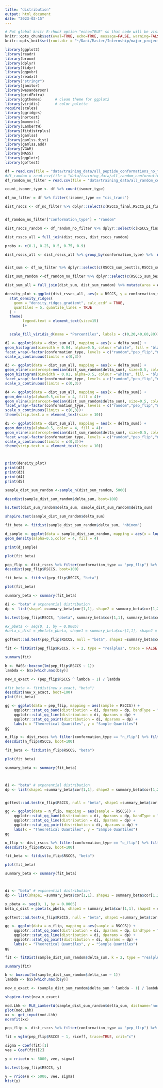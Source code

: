 ---
title: "distribution"
output: html_document
date: "2023-02-15"
---


```{r, setup, echo=FALSE}
# Put global knitr R-chunk option "echo=TRUE" so that code will be visible in your HTML document:
knitr::opts_chunk$set(eval=TRUE, echo=TRUE, message=FALSE, warning=FALSE)
knitr::opts_knit$set(root.dir = "~/Dani/Master/Internship/major_project")
```

```{r, echo=FALSE}
library(ggplot2)
library(readr)
library(broom)
library(dplyr)
library(tidyr)
library(ggpubr)
library(readxl)
library("stringr")
library(janitor)
library(wesanderson)
library(gridExtra) 
library(ggthemes)      # clean theme for ggplot2
library(viridis)       # color palette
require(scales)
library(ggridges)
library(nortest)
library(moments)
library(LambertW)
library(fitdistrplus)
library(gamlss)
library(gamlss.dist)
library(gamlss.add)
library(VGAM)
library(MASS)
library(qqplotr)
library(goftest)

```

```{r}
df = read.csv(file = "data/training_data/all_peptide_conformations_no_filter.csv" )
#df_random = read.csv(file = "data/training_data/all_random_conformations.csv")
df_random_no_filter = read.csv(file = "data/training_data/all_random_conformations_no_filter.csv") %>% drop_na()

```

```{r}


count_isomer_type <- df %>% count(isomer_type)

df_no_filter = df %>% filter(!isomer_type == "cis_trans")


```

```{r}

dist_rsccs <- df_no_filter %>% dplyr::select(c(RSCCS_final,RSCCS_p1_final,conformation_type)) %>% pivot_longer(names_to="residue", values_to="RSCCS", -conformation_type) 


df_random_no_filter["conformation_type"] = "random"

dist_rsccs_random <- df_random_no_filter %>% dplyr::select(c(RSCCS_final,RSCCS_p1_final,conformation_type)) %>% pivot_longer(names_to="residue", values_to="RSCCS", -conformation_type)

dist_rsscs_all = full_join(dist_rsccs, dist_rsccs_random)

probs <- c(0.1, 0.25, 0.5, 0.75, 0.9)

dist_rsscs_all <- dist_rsscs_all %>% group_by(conformation_type) %>%  mutate(quant = factor(findInterval(RSCCS,quantile(RSCCS, prob=probs)))) %>% ungroup()


dist_sum <- df_no_filter %>% dplyr::select(c(RSCCS_sum_besttls,RSCCS_sum_final,conformation_type)) %>% filter(RSCCS_sum_besttls > 0 & RSCCS_sum_final > 0) %>% mutate(delta_sum = RSCCS_sum_final / RSCCS_sum_besttls)

dist_sum_random <-df_random_no_filter %>% dplyr::select(c(RSCCS_sum_besttls,RSCCS_sum_final,conformation_type)) %>% filter(RSCCS_sum_besttls > 0 & RSCCS_sum_final > 0) %>% mutate(delta_sum = RSCCS_sum_final / RSCCS_sum_besttls)

dist_sum_all = full_join(dist_sum, dist_sum_random) %>% mutate(area = delta_sum > median(dist_sum_random$delta_sum))

density_plot <-ggplot(dist_rsscs_all, aes(x = RSCCS, y = conformation_type, fill = factor(stat(quantile)))) +
  stat_density_ridges(
    geom = "density_ridges_gradient", calc_ecdf = TRUE,
    quantiles = 5, quantile_lines = TRUE
  ) +
  theme(
        legend.text = element_text(size=15)
        )+

  scale_fill_viridis_d(name = "Percentiles", labels = c(0,20,40,60,80))

d2 <- ggplot(data = dist_sum_all, mapping = aes(x = delta_sum)) +
geom_histogram(binwidth = 0.04, alpha=0.5, colour ="white", fill = "black")+
facet_wrap(~factor(conformation_type, levels = c("random","pep_flip","n_flip","o_flip")),scales = "free_y", nrow=1)+
scale_x_continuous(limits = c(0,3))

d3 <- ggplot(data = dist_sum_all, mapping = aes(x = delta_sum)) +
geom_vline(xintercept=median(dist_sum_random$delta_sum), size=0.5, color="red") +
geom_histogram(binwidth = 0.01, alpha=0.5, colour ="white", fill = "black")+
facet_wrap(~factor(conformation_type, levels = c("random","pep_flip","n_flip","o_flip")),scales = "free_y", nrow=4)+
scale_x_continuous(limits = c(0,3))

d4 <- ggplot(data = dist_sum_all, mapping = aes(x = delta_sum)) +
geom_density(alpha=0.5,color = 4, fill = 4)+
geom_vline(xintercept=median(dist_sum_random$delta_sum), size=0.5, color="red") +
facet_wrap(~factor(conformation_type, levels = c("random","pep_flip","n_flip","o_flip")),scales = "free_y", nrow=4)+
scale_x_continuous(limits = c(0,3))+
theme(strip.text.x = element_text(size = 10))

d5 <- ggplot(data = dist_sum_all, mapping = aes(x = delta_sum)) +
geom_density(alpha=0.5, color = 4, fill = 4)+
geom_vline(xintercept=median(dist_sum_random$delta_sum), size=0.5, color="red") +
facet_wrap(~factor(conformation_type, levels = c("random","pep_flip","n_flip","o_flip")),scales = "free_y", nrow=1)+
scale_x_continuous(limits = c(0,3))+
theme(strip.text.x = element_text(size = 10))



print(density_plot)
print(d2)
print(d3)
print(d4)
print(d5)

```
```{r}

sample_dist_sum_random <-sample_n(dist_sum_random, 5000)

descdist(sample_dist_sum_random$delta_sum, boot=100) 

ks.test(dist_sum_random$delta_sum, sample_dist_sum_random$delta_sum)

shapiro.test(sample_dist_sum_random$delta_sum)

fit_beta <- fitdist(sample_dist_sum_random$delta_sum, "nbinom")

d_sample <- ggplot(data = sample_dist_sum_random, mapping = aes(x = log(delta_sum))) +
geom_density(alpha=0.5,color = 4, fill = 4)

print(d_sample)

plot(fit_beta)

```
```{r}

pep_flip <- dist_rsccs %>% filter(conformation_type == "pep_flip") %>% filter(RSCCS > 0) 
descdist(pep_flip$RSCCS, boot=100) 

fit_beta <- fitdist(pep_flip$RSCCS, "beta")

plot(fit_beta)

summary_beta <- summary(fit_beta)

di <- "beta" # exponential distribution
dp <- list(shape1 =summary_beta$cor[1,1], shape2 = summary_beta$cor[1,2]) # exponential rate parameter

ks.test(pep_flip$RSCCS, "pbeta", summary_beta$cor[1,1], summary_beta$cor[1,2] )

#x_pbeta <- seq(0, 1, by = 0.0005)  
#beta_c_dist = pbeta(x_pbeta, shape1 = summary_beta$cor[1,1], shape2 = summary_beta$cor[1,2])

goftest::ad.test(pep_flip$RSCCS, null = "beta", shape1 =summary_beta$cor[1,1] , shape2 = summary_beta$cor[1,2], estimated = TRUE )

```

```{r}
fit <- fitDist(pep_flip$RSCCS, k = 2, type = "realplus", trace = FALSE, try.gamlss = TRUE)

summary(fit)
```
```{r}
b <- MASS::boxcox(lm(pep_flip$RSCCS ~ 1))
lambda <- b$x[which.max(b$y)]

new_x_exact <- (pep_flip$RSCCS ^ lambda - 1) / lambda

#fit_beta <- fitdist(new_x_exact, "beta")
descdist(new_x_exact, boot=100) 
plot(fit_beta)
```



```{r}
gg <- ggplot(data = pep_flip, mapping = aes(sample = RSCCS)) +
    qqplotr::stat_qq_band(distribution = di, dparams = dp, bandType = "ts") +
    qqplotr::stat_qq_line(distribution = di, dparams = dp) +
    qqplotr::stat_qq_point(distribution = di, dparams = dp) +
    labs(x = "Theoretical Quantiles", y = "Sample Quantiles")
gg

```

```{r}

n_flip <- dist_rsccs %>% filter(conformation_type == "n_flip") %>% filter(RSCCS > 0) 
descdist(n_flip$RSCCS, boot=100) 

fit_beta <- fitdist(n_flip$RSCCS, "beta")

plot(fit_beta)

summary_beta <- summary(fit_beta)



di <- "beta" # exponential distribution
dp <- list(shape1 =summary_beta$cor[1,1], shape2 = summary_beta$cor[1,2]) # exponential rate parameter


goftest::ad.test(n_flip$RSCCS, null = "beta", shape1 =summary_beta$cor[1,1] , shape2 = summary_beta$cor[1,2], estimated = TRUE )

```
```{r}
gg <- ggplot(data = n_flip, mapping = aes(sample = RSCCS)) +
    qqplotr::stat_qq_band(distribution = di, dparams = dp, bandType = "ts") +
    qqplotr::stat_qq_line(distribution = di, dparams = dp) +
    qqplotr::stat_qq_point(distribution = di, dparams = dp) +
    labs(x = "Theoretical Quantiles", y = "Sample Quantiles")
gg

```

```{r}

o_flip <- dist_rsccs %>% filter(conformation_type == "o_flip") %>% filter(RSCCS > 0) 
descdist(o_flip$RSCCS, boot=100) 

fit_beta <- fitdist(o_flip$RSCCS, "beta")

plot(fit_beta)

summary_beta <- summary(fit_beta)



di <- "beta" # exponential distribution
dp <- list(shape1 =summary_beta$cor[1,1], shape2 = summary_beta$cor[1,2]) # exponential rate parameter

x_pbeta <- seq(0, 1, by = 0.0005)  
beta_c_dist = pbeta(x_pbeta, shape1 = summary_beta$cor[1,1], shape2 = summary_beta$cor[1,2])

goftest::ad.test(o_flip$RSCCS, null = "beta", shape1 =summary_beta$cor[1,1] , shape2 = summary_beta$cor[1,2], estimated = TRUE )

```

```{r}
gg <- ggplot(data = o_flip, mapping = aes(sample = RSCCS)) +
    qqplotr::stat_qq_band(distribution = di, dparams = dp, bandType = "ts") +
    qqplotr::stat_qq_line(distribution = di, dparams = dp) +
    qqplotr::stat_qq_point(distribution = di, dparams = dp) +
    labs(x = "Theoretical Quantiles", y = "Sample Quantiles")
gg

```


```{r}
fit <- fitDist(sample_dist_sum_random$delta_sum, k = 2, type = "realplus", trace = FALSE, try.gamlss = TRUE)

summary(fit)
```

```{r}
b <- boxcox(lm(sample_dist_sum_random$delta_sum ~ 1))
lambda <- b$x[which.max(b$y)]

new_x_exact <- (sample_dist_sum_random$delta_sum ^ lambda - 1) / lambda

shapiro.test(new_x_exact)

```
```{r}
mod.Lhh <- MLE_LambertW(sample_dist_sum_random$delta_sum, distname="normal", type="hh")
plot(mod.Lhh)
xx <- get_input(mod.Lhh)
normfit(xx)


```

```{r}
pep_flip <- dist_rsccs %>% filter(conformation_type == "pep_flip") %>% filter(RSCCS > 0)

fit = vglm(pep_flip$RSCCS ~ 1, riceff, trace=TRUE, crit="c")
```
```{r}
sigma = Coef(fit)[1]
vee = Coef(fit)[2]

y = rrice(n <- 5000, vee, sigma)

ks.test(pep_flip$RSCCS, y)


```
```{r}
y = rrice(n <- 5000, vee, sigma)
hist(y)
```







